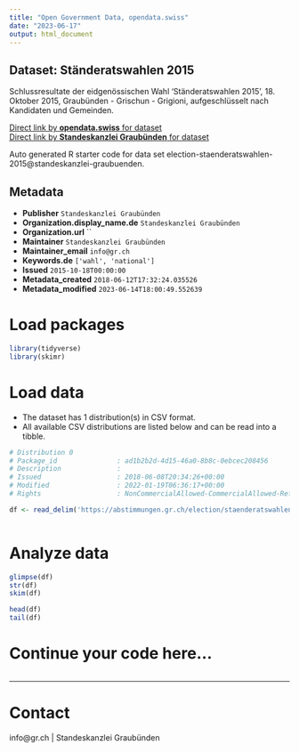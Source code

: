 ```yaml
---
title: "Open Government Data, opendata.swiss"
date: "2023-06-17"
output: html_document
---
```


## Dataset: Ständeratswahlen 2015

Schlussresultate der eidgenössischen Wahl 'Ständeratswahlen 2015', 18. Oktober 2015, Graubünden - Grischun - Grigioni, aufgeschlüsselt nach Kandidaten und Gemeinden.

[Direct link by **opendata.swiss** for dataset](https://opendata.swiss/de/dataset/standeratswahlen-2015)<br>
[Direct link by **Standeskanzlei Graubünden** for dataset](https://abstimmungen.gr.ch/election/staenderatswahlen-2015/data)

Auto generated R starter code for data set election-staenderatswahlen-2015@standeskanzlei-graubuenden.

## Metadata

- **Publisher** `Standeskanzlei Graubünden`
- **Organization.display_name.de** `Standeskanzlei Graubünden`
- **Organization.url** ``
- **Maintainer** `Standeskanzlei Graubünden`
- **Maintainer_email** `info@gr.ch`
- **Keywords.de** `['wahl', 'national']`
- **Issued** `2015-10-18T00:00:00`
- **Metadata_created** `2018-06-12T17:32:24.035526`
- **Metadata_modified** `2023-06-14T18:00:49.552639`


# Load packages

```r

library(tidyverse)
library(skimr)

```

# Load data

-   The dataset has 1 distribution(s) in CSV format.
-   All available CSV distributions are listed below and can be read into a tibble.

```r

# Distribution 0
# Package_id               : ad1b2b2d-4d15-46a0-8b8c-0ebcec208456
# Description              : 
# Issued                   : 2018-06-08T20:34:26+00:00
# Modified                 : 2022-01-19T06:36:17+00:00
# Rights                   : NonCommercialAllowed-CommercialAllowed-ReferenceRequired

df <- read_delim('https://abstimmungen.gr.ch/election/staenderatswahlen-2015/data-csv')



```

# Analyze data

```r

glimpse(df)
str(df)
skim(df)

head(df)
tail(df)

```

# Continue your code here...

```r

```

------------------------------------------------------------------------

# Contact

info@gr.ch | Standeskanzlei Graubünden
